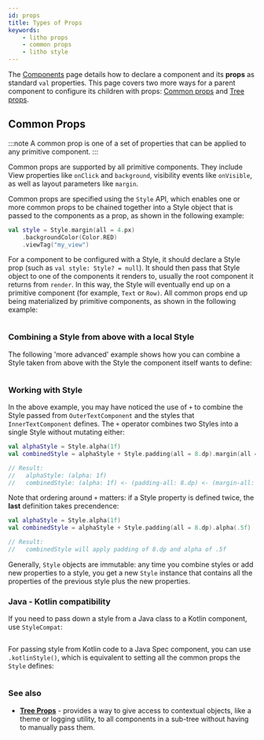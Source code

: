 ```yaml
---
id: props
title: Types of Props
keywords:
    - litho props
    - common props
    - litho style
---
```


The [Components](components-basics.mdx) page details how to declare a component and its **props** as standard `val` properties. This page covers two more ways for a parent component to configure its children with props: [Common props](#common-props) and [Tree props](#tree-props).

## Common Props

:::note
A common prop is one of a set of properties that can be applied to any primitive component.
:::

Common props are supported by all primitive components. They include View properties like `onClick` and `background`, visibility events like `onVisible`, as well as layout parameters like `margin`.

Common props are specified using the `Style` API, which enables one or more common props to be chained together into a Style object that is passed to the components as a prop, as shown in the following example:

```kotlin
val style = Style.margin(all = 4.px)
    .backgroundColor(Color.RED)
    .viewTag("my_view")
```

For a component to be configured with a Style, it should declare a Style prop (such as `val style: Style? = null`). It should then pass that Style object to one of the components it renders to, usually the root component it returns from `render`. In this way, the Style will eventually end up on a primitive component (for example, `Text` or `Row)`. All common props end up being materialized by primitive components, as shown in the following example:

```kotlin file=sample/src/main/java/com/facebook/samples/litho/kotlin/documentation/HelloComponent.kt start=start_styled_example end=end_styled_example
```

### Combining a Style from above with a local Style

The following 'more advanced' example shows how you can combine a Style taken from above with the Style the component itself wants to define:

```kotlin file=sample/src/main/java/com/facebook/samples/litho/kotlin/documentation/ChildStylesExample.kt start=start_combine_style_example end=end_combine_style_example
```

### Working with Style

In the above example, you may have noticed the use of `+` to combine the Style passed from `OuterTextComponent` and the styles that `InnerTextComponent` defines. The `+` operator combines two Styles into a single Style without mutating either:

```kotlin
val alphaStyle = Style.alpha(1f)
val combinedStyle = alphaStyle + Style.padding(all = 8.dp).margin(all = 8.dp)

// Result:
//   alphaStyle: (alpha: 1f)
//   combinedStyle: (alpha: 1f) <- (padding-all: 8.dp) <- (margin-all: 8.dp)
```

Note that ordering around `+` matters: if a Style property is defined twice, the **last** definition takes precendence:

```kotlin
val alphaStyle = Style.alpha(1f)
val combinedStyle = alphaStyle + Style.padding(all = 8.dp).alpha(.5f)

// Result:
//   combinedStyle will apply padding of 8.dp and alpha of .5f
```

Generally, `Style` objects are immutable: any time you combine styles or add new properties to a style, you get a new `Style` instance that contains all the properties of the previous style plus the new properties.

### Java - Kotlin compatibility

If you need to pass down a style from a Java class to a Kotlin component, use `StyleCompat`:

```java file=sample/src/main/java/com/facebook/samples/litho/kotlin/documentation/OuterStyleComponentSpec.java start=start_combine_style_outer_example end=end_combine_style_outer_example
```

For passing style from Kotlin code to a Java Spec component, you can use `.kotlinStyle()`, which is equivalent to setting all the common props the `Style` defines:

```kotlin file=sample/src/main/java/com/facebook/samples/litho/kotlin/documentation/ChildStylesExample.kt start=start_combine_java_kotlin_style_example end=end_combine_java_kotlin_style_example
```

### See also

- **[Tree Props](treeprops.mdx)** - provides a way to give access to contextual objects, like a theme or logging utility, to all components in a sub-tree without having to manually pass them.
